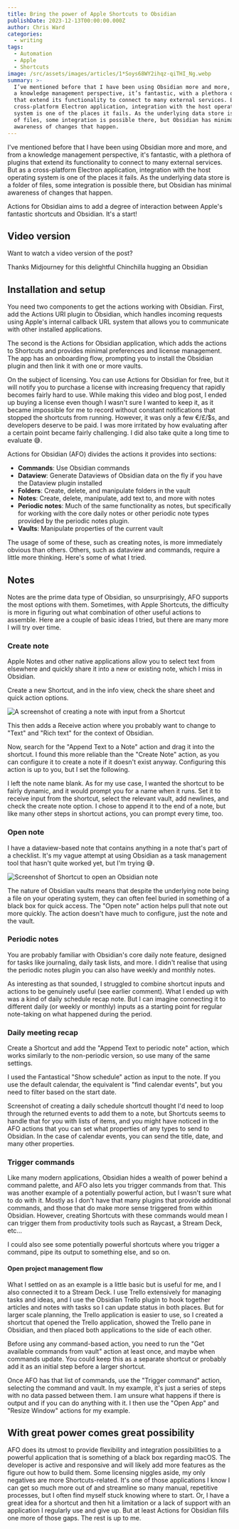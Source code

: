 ```yaml
---
title: Bring the power of Apple Shortcuts to Obsidian
publishDate: 2023-12-13T00:00:00.000Z
author: Chris Ward
categories:
  - writing
tags:
  - Automation
  - Apple
  - Shortcuts
image: /src/assets/images/articles/1*Soys68WY2ihqz-qiTHI_Ng.webp
summary: >-
  I’ve mentioned before that I have been using Obsidian more and more, and from
  a knowledge management perspective, it’s fantastic, with a plethora of plugins
  that extend its functionality to connect to many external services. But as a
  cross-platform Electron application, integration with the host operating
  system is one of the places it fails. As the underlying data store is a folder
  of files, some integration is possible there, but Obsidian has minimal
  awareness of changes that happen.
---
```



I've mentioned before that I have been using Obsidian more and more, and from a knowledge management perspective, it's fantastic, with a plethora of plugins that extend its functionality to connect to many external services. But as a cross-platform Electron application, integration with the host operating system is one of the places it fails. As the underlying data store is a folder of files, some integration is possible there, but Obsidian has minimal awareness of changes that happen.

Actions for Obsidian aims to add a degree of interaction between Apple's fantastic shortcuts and Obsidian. It's a start!

## Video version

<YouTube id="iRq98uUxpe4" />

Want to watch a video version of the post?

Thanks Midjourney for this delightful Chinchilla hugging an Obsidian

## Installation and setup

You need two components to get the actions working with Obsidian. First, add the Actions URI plugin to Obsidian, which handles incoming requests using Apple's internal callback URL system that allows you to communicate with other installed applications.

The second is the Actions for Obsidian application, which adds the actions to Shortcuts and provides minimal preferences and license management. The app has an onboarding flow, prompting you to install the Obsidian plugin and then link it with one or more vaults.

On the subject of licensing. You can use Actions for Obsidian for free, but it will notify you to purchase a license with increasing frequency that rapidly becomes fairly hard to use. While making this video and blog post, I ended up buying a license even though I wasn't sure I wanted to keep it, as it became impossible for me to record without constant notifications that stopped the shortcuts from running. However, it was only a few €/£/$s, and developers deserve to be paid. I was more irritated by how evaluating after a certain point became fairly challenging. I did also take quite a long time to evaluate 😅.

Actions for Obsidian (AFO) divides the actions it provides into sections:

- **Commands**: Use Obsidian commands
- **Dataview**: Generate Dataviews of Obsidian data on the fly if you have the Dataview plugin installed
- **Folders**: Create, delete, and manipulate folders in the vault
- **Notes**: Create, delete, manipulate, add text to, and more with notes
- **Periodic notes**: Much of the same functionality as notes, but specifically for working with the core daily notes or other periodic note types provided by the periodic notes plugin.
- **Vaults**: Manipulate properties of the current vault

The usage of some of these, such as creating notes, is more immediately obvious than others. Others, such as dataview and commands, require a little more thinking. Here's some of what I tried.

## Notes

Notes are the prime data type of Obsidian, so unsurprisingly, AFO supports the most options with them. Sometimes, with Apple Shortcuts, the difficulty is more in figuring out what combination of other useful actions to assemble. Here are a couple of basic ideas I tried, but there are many more I will try over time.

### Create note

Apple Notes and other native applications allow you to select text from elsewhere and quickly share it into a new or existing note, which I miss in Obsidian.

Create a new Shortcut, and in the info view, check the share sheet and quick action options.

![A screenshot of creating a note with input from a Shortcut](/src/assets/images/articles/1*Soys68WY2ihqz-qiTHI_Ng.webp)

This then adds a Receive action where you probably want to change to "Text" and "Rich text" for the context of Obsidian.

Now, search for the "Append Text to a Note" action and drag it into the shortcut. I found this more reliable than the "Create Note" action, as you can configure it to create a note if it doesn't exist anyway. Configuring this action is up to you, but I set the following.

I left the note name blank. As for my use case, I wanted the shortcut to be fairly dynamic, and it would prompt you for a name when it runs. Set it to receive input from the shortcut, select the relevant vault, add newlines, and check the create note option. I chose to append it to the end of a note, but like many other steps in shortcut actions, you can prompt every time, too.

### Open note

I have a dataview-based note that contains anything in a note that's part of a checklist. It's my vague attempt at using Obsidian as a task management tool that hasn't quite worked yet, but I'm trying 😅.

![Screenshot of Shortcut to open an Obsidian note](/src/assets/images/articles/1*pDulNtEPNZ8wI3Qm8Du6Fw)

The nature of Obsidian vaults means that despite the underlying note being a file on your operating system, they can often feel buried in something of a black box for quick access. The "Open note" action helps pull that note out more quickly. The action doesn't have much to configure, just the note and the vault.

### Periodic notes

You are probably familiar with Obsidian's core daily note feature, designed for tasks like journaling, daily task lists, and more. I didn't realise that using the periodic notes plugin you can also have weekly and monthly notes.

As interesting as that sounded, I struggled to combine shortcut inputs and actions to be genuinely useful (see earlier comment). What I ended up with was a kind of daily schedule recap note. But I can imagine connecting it to different daily (or weekly or monthly) inputs as a starting point for regular note-taking on what happened during the period.

### Daily meeting recap

Create a Shortcut and add the "Append Text to periodic note" action, which works similarly to the non-periodic version, so use many of the same settings.

I used the Fantastical "Show schedule" action as input to the note. If you use the default calendar, the equivalent is "find calendar events", but you need to filter based on the start date.

Screenshot of creating a daily schedule shortcutI thought I'd need to loop through the returned events to add them to a note, but Shortcuts seems to handle that for you with lists of items, and you might have noticed in the AFO actions that you can set what properties of any types to send to Obsidian. In the case of calendar events, you can send the title, date, and many other properties.

### Trigger commands

Like many modern applications, Obsidian hides a wealth of power behind a command palette, and AFO also lets you trigger commands from that. This was another example of a potentially powerful action, but I wasn't sure what to do with it. Mostly as I don't have that many plugins that provide additional commands, and those that do make more sense triggered from within Obsidian. However, creating Shortcuts with these commands would mean I can trigger them from productivity tools such as Raycast, a Stream Deck, etc…

I could also see some potentially powerful shortcuts where you trigger a command, pipe its output to something else, and so on.

#### Open project management flow

What I settled on as an example is a little basic but is useful for me, and I also connected it to a Stream Deck.
I use Trello extensively for managing tasks and ideas, and I use the Obsidian Trello plugin to hook together articles and notes with tasks so I can update status in both places. But for larger scale planning, the Trello application is easier to use, so I created a shortcut that opened the Trello application, showed the Trello pane in Obsidian, and then placed both applications to the side of each other.

Before using any command-based action, you need to run the "Get available commands from vault" action at least once, and maybe when commands update. You could keep this as a separate shortcut or probably add it as an initial step before a larger shortcut.

Once AFO has that list of commands, use the "Trigger command" action, selecting the command and vault.
In my example, it's just a series of steps with no data passed between them. I am unsure what happens if there is output and if you can do anything with it. I then use the "Open App" and "Resize Window" actions for my example.

## With great power comes great possibility

AFO does its utmost to provide flexibility and integration possibilities to a powerful application that is something of a black box regarding macOS. The developer is active and responsive and will likely add more features as the figure out how to build them. Some licensing niggles aside, my only negatives are more Shortcuts-related. It's one of those applications I know I can get so much more out of and streamline so many manual, repetitive processes, but I often find myself stuck knowing where to start. Or, I have a great idea for a shortcut and then hit a limitation or a lack of support with an application I regularly use and give up. But at least Actions for Obsidian fills one more of those gaps. The rest is up to me.
